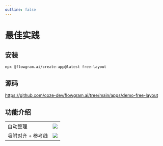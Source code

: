 ```yaml
---
outline: false
---
```



# 最佳实践


<FreeFeatureOverview />

## 安装

```bash
npx @flowgram.ai/create-app@latest free-layout
```

## 源码

https://github.com/coze-dev/flowgram.ai/tree/main/apps/demo-free-layout


## 功能介绍

<table className="rs-table">
  <tr>
    <td>
      自动整理
    </td>
    <td>
      <div className="rs-center">
        <img src="@/public/free-layout/autolayout.gif"  />
      </div>
    </td>
  </tr>
  <tr>
    <td>
      吸附对齐 + 参考线
    </td>
    <td>
      <div className="rs-center">
        <img src="@/public/free-layout/snap.gif"  />
      </div>
    </td>
  </tr>
</table>
